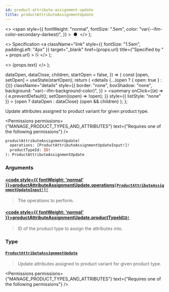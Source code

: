 ```yaml
---
id: product-attribute-assignment-update
title: productAttributeAssignmentUpdate
---
```


  <>
    <span
      style={{
        fontWeight: "normal",
        fontSize: ".5em",
        color: "var(--ifm-color-secondary-darkest)",
      }}
    >
      &nbsp;●&nbsp;
    </span>
  </>
);

  <>
    Specification
    <a
      className="link"
      style={{ fontSize: "1.5em", paddingLeft: "4px" }}
      target="\_blank"
      href={props.url}
      title={"Specified by " + props.url}
    >
      ⎘
    </a>
  </>
);

  <>
    <span className={props.class}>{props.text}</span>
  </>
);


  dataOpen,
  dataClose,
  children,
  startOpen = false,
}) => {
  const [open, setOpen] = useState(startOpen);
  return (
    <details
      {...(open ? { open: true } : {})}
      className="details"
      style={{
        border: "none",
        boxShadow: "none",
        background: "var(--ifm-background-color)",
      }}
    >
      <summary
        onClick={(e) => {
          e.preventDefault();
          setOpen((open) => !open);
        }}
        style={{ listStyle: "none" }}
      >
        {open ? dataOpen : dataClose}
      </summary>
      {open && children}
    </details>
  );
};

Update attributes assigned to product variant for given product type.

<Badge
  text="Added in Saleor 3.1"
  class="badge badge--secondary margin-bottom--sm"
/>

<Permissions
  permissions={"MANAGE_PRODUCT_TYPES_AND_ATTRIBUTES"}
  text={"Requires one of the following permissions"}
/>

```graphql
productAttributeAssignmentUpdate(
  operations: [ProductAttributeAssignmentUpdateInput!]!
  productTypeId: ID!
): ProductAttributeAssignmentUpdate
```

### Arguments

#### [<code style={{ fontWeight: 'normal' }}>productAttributeAssignmentUpdate.<b>operations</b></code>](#)<Bullet />[`[ProductAttributeAssignmentUpdateInput!]!`](../../../api-reference/products/inputs/product-attribute-assignment-update-input) <Badge class="badge badge--secondary" text="non-null"/> <Badge class="badge badge--secondary" text="input"/> <Badge class="badge badge--secondary" text="products"/>

> The operations to perform.

#### [<code style={{ fontWeight: 'normal' }}>productAttributeAssignmentUpdate.<b>productTypeId</b></code>](#)<Bullet />[`ID!`](../../../api-reference/miscellaneous/scalars/id) <Badge class="badge badge--secondary" text="non-null"/> <Badge class="badge badge--secondary" text="scalar"/> <Badge class="badge badge--secondary" text="miscellaneous"/>

> ID of the product type to assign the attributes into.

### Type

#### [`ProductAttributeAssignmentUpdate`](../../../api-reference/products/objects/product-attribute-assignment-update) <Badge class="badge badge--secondary" text="object"/> <Badge class="badge badge--secondary" text="products"/>

> Update attributes assigned to product variant for given product type.
>
> <Badge
>   text="Added in Saleor 3.1"
>   class="badge badge--secondary margin-bottom--sm"
> />

<Permissions
  permissions={"MANAGE_PRODUCT_TYPES_AND_ATTRIBUTES"}
  text={"Requires one of the following permissions"}
/>

